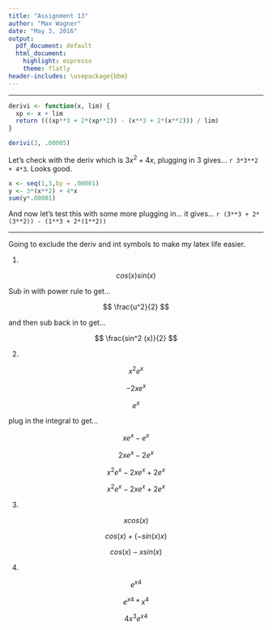 ```yaml
---
title: "Assignment 13"
author: "Max Wagner"
date: "May 3, 2016"
output:
  pdf_document: default
  html_document:
    highlight: espresso
    theme: flatly
header-includes: \usepackage{bbm}
---
```

***

```r
derivi <- function(x, lim) {
  xp <- x + lim
  return (((xp**3 + 2*(xp**2)) - (x**3 + 2*(x**2))) / lim)
}

derivi(3, .00005)
```

Let's check with the deriv which is $3x^2 + 4x$, plugging in 3 gives... `r 3*3**2 + 4*3`. Looks good.

```r
x <- seq(1,3,by = .00001)
y <- 3*(x**2) + 4*x
sum(y*.00001)
```

And now let's test this with some more plugging in... it gives... `r (3**3 + 2*(3**2)) - (1**3 + 2*(1**2)) `

***

Going to exclude the deriv and int symbols to make my latex life easier.

1.

$$ cos(x)sin(x) $$

Sub in with power rule to get...

$$ \frac{u^2}{2} $$

and then sub back in to get...

$$ \frac{sin^2 (x)}{2} $$

2.

$$ x^2 e^x $$

$$ - 2xe^x $$

$$ e^x $$

plug in the integral to get...

$$ xe^x - e^x $$

$$ 2xe^x - 2e^x $$

$$ x^2e^x - 2xe^x + 2e^x $$

$$ x^2 e^x - 2xe^x + 2e^x $$

3.

$$ x cos(x) $$

$$ cos(x) + (-sin(x)x) $$

$$ cos(x) - x sin(x) $$

4.

$$ {e^{x}}^{4} $$

$$ {e^{x}}^{4} * x^4 $$

$$ 4x^3 {e^{x}}^{4} $$